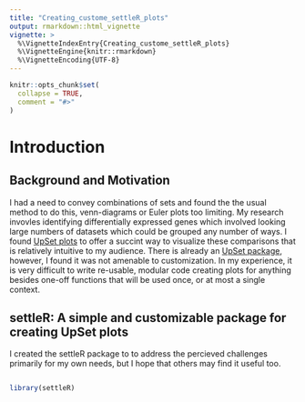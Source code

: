 ```yaml
---
title: "Creating_custome_settleR_plots"
output: rmarkdown::html_vignette
vignette: >
  %\VignetteIndexEntry{Creating_custome_settleR_plots}
  %\VignetteEngine{knitr::rmarkdown}
  %\VignetteEncoding{UTF-8}
---
```


```r
knitr::opts_chunk$set(
  collapse = TRUE,
  comment = "#>"
)
```
# Introduction 
## Background and Motivation 
I had a need to convey combinations of sets and found the the usual method to do this, venn-diagrams or Euler plots too limiting. My research invovles identifying differentially expressed genes which involved looking large numbers of datasets which could be grouped any number of ways. I found [UpSet plots](https://github.com/hms-dbmi/UpSetR/) to offer a succint way to visualize these comparisons that is relatively intuitive to my audience. There is already an [UpSet package](https://cran.rstudio.com/web/packages/UpSetR/), however, I found it was not amenable to customization. In my experience, it is very difficult to write re-usable, modular code creating plots for anything besides one-off functions that will be used once, or at most a single context. 

## settleR: A simple and customizable package for creating UpSet plots 
I created the settleR package to to address the percieved challenges primarily for my own needs, but I hope that others may find it useful too. 

```r

```




```r
library(settleR)
```
